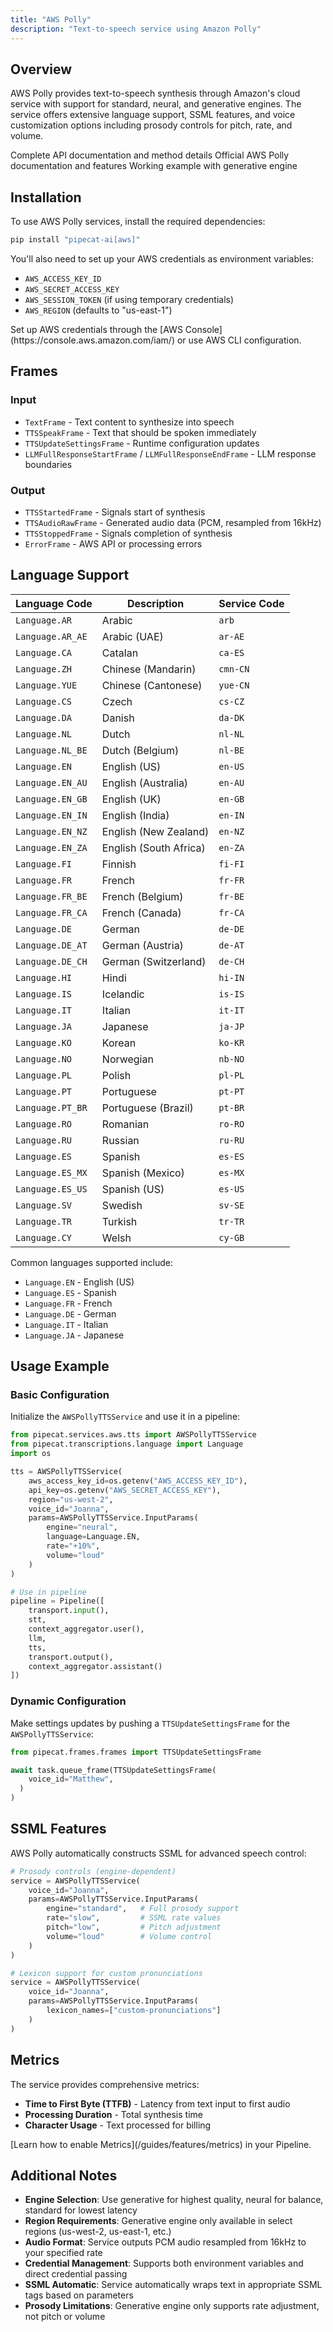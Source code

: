```yaml
---
title: "AWS Polly"
description: "Text-to-speech service using Amazon Polly"
---
```


## Overview

AWS Polly provides text-to-speech synthesis through Amazon's cloud service with support for standard, neural, and generative engines. The service offers extensive language support, SSML features, and voice customization options including prosody controls for pitch, rate, and volume.

<CardGroup cols={3}>
  <Card
    title="API Reference"
    icon="code"
    href="https://reference-server.pipecat.ai/en/latest/api/pipecat.services.aws.tts.html"
  >
    Complete API documentation and method details
  </Card>
  <Card
    title="AWS Polly Docs"
    icon="book"
    href="https://docs.aws.amazon.com/polly/"
  >
    Official AWS Polly documentation and features
  </Card>
  <Card
    title="Example Code"
    icon="play"
    href="https://github.com/pipecat-ai/pipecat/blob/main/examples/foundational/07m-interruptible-aws.py"
  >
    Working example with generative engine
  </Card>
</CardGroup>

## Installation

To use AWS Polly services, install the required dependencies:

```bash
pip install "pipecat-ai[aws]"
```

You'll also need to set up your AWS credentials as environment variables:

- `AWS_ACCESS_KEY_ID`
- `AWS_SECRET_ACCESS_KEY`
- `AWS_SESSION_TOKEN` (if using temporary credentials)
- `AWS_REGION` (defaults to "us-east-1")

<Tip>
  Set up AWS credentials through the [AWS
  Console](https://console.aws.amazon.com/iam/) or use AWS CLI configuration.
</Tip>

## Frames

### Input

- `TextFrame` - Text content to synthesize into speech
- `TTSSpeakFrame` - Text that should be spoken immediately
- `TTSUpdateSettingsFrame` - Runtime configuration updates
- `LLMFullResponseStartFrame` / `LLMFullResponseEndFrame` - LLM response boundaries

### Output

- `TTSStartedFrame` - Signals start of synthesis
- `TTSAudioRawFrame` - Generated audio data (PCM, resampled from 16kHz)
- `TTSStoppedFrame` - Signals completion of synthesis
- `ErrorFrame` - AWS API or processing errors

## Language Support

<Accordion title="View All Supported Languages">
  
| Language Code | Description | Service Code |
|---------------|-------------|--------------|
| `Language.AR` | Arabic | `arb` |
| `Language.AR_AE` | Arabic (UAE) | `ar-AE` |
| `Language.CA` | Catalan | `ca-ES` |
| `Language.ZH` | Chinese (Mandarin) | `cmn-CN` |
| `Language.YUE` | Chinese (Cantonese) | `yue-CN` |
| `Language.CS` | Czech | `cs-CZ` |
| `Language.DA` | Danish | `da-DK` |
| `Language.NL` | Dutch | `nl-NL` |
| `Language.NL_BE` | Dutch (Belgium) | `nl-BE` |
| `Language.EN` | English (US) | `en-US` |
| `Language.EN_AU` | English (Australia) | `en-AU` |
| `Language.EN_GB` | English (UK) | `en-GB` |
| `Language.EN_IN` | English (India) | `en-IN` |
| `Language.EN_NZ` | English (New Zealand) | `en-NZ` |
| `Language.EN_ZA` | English (South Africa) | `en-ZA` |
| `Language.FI` | Finnish | `fi-FI` |
| `Language.FR` | French | `fr-FR` |
| `Language.FR_BE` | French (Belgium) | `fr-BE` |
| `Language.FR_CA` | French (Canada) | `fr-CA` |
| `Language.DE` | German | `de-DE` |
| `Language.DE_AT` | German (Austria) | `de-AT` |
| `Language.DE_CH` | German (Switzerland) | `de-CH` |
| `Language.HI` | Hindi | `hi-IN` |
| `Language.IS` | Icelandic | `is-IS` |
| `Language.IT` | Italian | `it-IT` |
| `Language.JA` | Japanese | `ja-JP` |
| `Language.KO` | Korean | `ko-KR` |
| `Language.NO` | Norwegian | `nb-NO` |
| `Language.PL` | Polish | `pl-PL` |
| `Language.PT` | Portuguese | `pt-PT` |
| `Language.PT_BR` | Portuguese (Brazil) | `pt-BR` |
| `Language.RO` | Romanian | `ro-RO` |
| `Language.RU` | Russian | `ru-RU` |
| `Language.ES` | Spanish | `es-ES` |
| `Language.ES_MX` | Spanish (Mexico) | `es-MX` |
| `Language.ES_US` | Spanish (US) | `es-US` |
| `Language.SV` | Swedish | `sv-SE` |
| `Language.TR` | Turkish | `tr-TR` |
| `Language.CY` | Welsh | `cy-GB` |

</Accordion>

Common languages supported include:

- `Language.EN` - English (US)
- `Language.ES` - Spanish
- `Language.FR` - French
- `Language.DE` - German
- `Language.IT` - Italian
- `Language.JA` - Japanese

## Usage Example

### Basic Configuration

Initialize the `AWSPollyTTSService` and use it in a pipeline:

```python
from pipecat.services.aws.tts import AWSPollyTTSService
from pipecat.transcriptions.language import Language
import os

tts = AWSPollyTTSService(
    aws_access_key_id=os.getenv("AWS_ACCESS_KEY_ID"),
    api_key=os.getenv("AWS_SECRET_ACCESS_KEY"),
    region="us-west-2",
    voice_id="Joanna",
    params=AWSPollyTTSService.InputParams(
        engine="neural",
        language=Language.EN,
        rate="+10%",
        volume="loud"
    )
)

# Use in pipeline
pipeline = Pipeline([
    transport.input(),
    stt,
    context_aggregator.user(),
    llm,
    tts,
    transport.output(),
    context_aggregator.assistant()
])
```

### Dynamic Configuration

Make settings updates by pushing a `TTSUpdateSettingsFrame` for the `AWSPollyTTSService`:

```python
from pipecat.frames.frames import TTSUpdateSettingsFrame

await task.queue_frame(TTSUpdateSettingsFrame(
    voice_id="Matthew",
  )
)
```

## SSML Features

AWS Polly automatically constructs SSML for advanced speech control:

```python
# Prosody controls (engine-dependent)
service = AWSPollyTTSService(
    voice_id="Joanna",
    params=AWSPollyTTSService.InputParams(
        engine="standard",   # Full prosody support
        rate="slow",         # SSML rate values
        pitch="low",         # Pitch adjustment
        volume="loud"        # Volume control
    )
)

# Lexicon support for custom pronunciations
service = AWSPollyTTSService(
    voice_id="Joanna",
    params=AWSPollyTTSService.InputParams(
        lexicon_names=["custom-pronunciations"]
    )
)
```

## Metrics

The service provides comprehensive metrics:

- **Time to First Byte (TTFB)** - Latency from text input to first audio
- **Processing Duration** - Total synthesis time
- **Character Usage** - Text processed for billing

<Info>
  [Learn how to enable Metrics](/guides/features/metrics) in your Pipeline.
</Info>

## Additional Notes

- **Engine Selection**: Use generative for highest quality, neural for balance, standard for lowest latency
- **Region Requirements**: Generative engine only available in select regions (us-west-2, us-east-1, etc.)
- **Audio Format**: Service outputs PCM audio resampled from 16kHz to your specified rate
- **Credential Management**: Supports both environment variables and direct credential passing
- **SSML Automatic**: Service automatically wraps text in appropriate SSML tags based on parameters
- **Prosody Limitations**: Generative engine only supports rate adjustment, not pitch or volume
